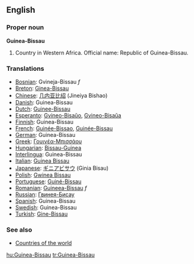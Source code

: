 ==English==

===Proper noun===
'''Guinea-Bissau'''

# Country in Western Africa. Official name: Republic of Guinea-Bissau.
===Translations===
*[[Bosnian]]: Gvineja-Bissau ''f''
*[[Breton]]: [[Ginea-Bissau]]
*[[Chinese]]: [[几内亚比绍]] (Jineiya Bishao)
*[[Danish]]: Guinea-Bissau
*[[Dutch]]: [[Guinee-Bissau]]
*[[Esperanto]]: [[Gvineo-Bisaŭo]], [[Gvineo-Bisaŭa]]
*[[Finnish]]: Guinea-Bissau
*[[French]]: [[Guinée-Bissao]], [[Guinée-Bissau]]
*[[German]]: Guinea-Bissau
*[[Greek]]: [[Γουινέα-Μπισσάου]]
*[[Hungarian]]: [[Bissau-Guinea]]
*[[Interlingua]]: Guinea-Bissau
*[[Italian]]: [[Guinea Bissau]]
*[[Japanese]]: [[ギニアビサウ]] (Ginia Bisau)
*[[Polish]]: [[Gwinea Bissau]]
*[[Portuguese]]: [[Guiné-Bissau]]
*[[Romanian]]: [[Guineea-Bissau]] ''f''
*[[Russian]]: [[Гвинея-Бисау]]
*[[Spanish]]: Guinea-Bissau
*[[Swedish]]: Guinea-Bissau
*[[Turkish]]: [[Gine-Bissau]]

===See also===
* [[Countries of the world]]

[[hu:Guinea-Bissau]]
[[tr:Guinea-Bissau]]